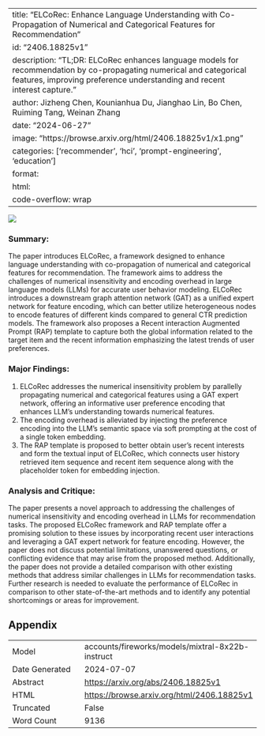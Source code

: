 
---
title: "ELCoRec: Enhance Language Understanding with Co-Propagation of Numerical and Categorical Features for Recommendation"
id: "2406.18825v1"
description: "TL;DR: ELCoRec enhances language models for recommendation by co-propagating numerical and categorical features, improving preference understanding and recent interest capture."
author: Jizheng Chen, Kounianhua Du, Jianghao Lin, Bo Chen, Ruiming Tang, Weinan Zhang
date: "2024-06-27"
image: "https://browse.arxiv.org/html/2406.18825v1/x1.png"
categories: ['recommender', 'hci', 'prompt-engineering', 'education']
format:
  html:
    code-overflow: wrap
---

![](https://browse.arxiv.org/html/2406.18825v1/x1.png)

### Summary:

The paper introduces ELCoRec, a framework designed to enhance language understanding with co-propagation of numerical and categorical features for recommendation. The framework aims to address the challenges of numerical insensitivity and encoding overhead in large language models (LLMs) for accurate user behavior modeling. ELCoRec introduces a downstream graph attention network (GAT) as a unified expert network for feature encoding, which can better utilize heterogeneous nodes to encode features of different kinds compared to general CTR prediction models. The framework also proposes a Recent interaction Augmented Prompt (RAP) template to capture both the global information related to the target item and the recent information emphasizing the latest trends of user preferences.

### Major Findings:

1. ELCoRec addresses the numerical insensitivity problem by parallelly propagating numerical and categorical features using a GAT expert network, offering an informative user preference encoding that enhances LLM's understanding towards numerical features.
2. The encoding overhead is alleviated by injecting the preference encoding into the LLM's semantic space via soft prompting at the cost of a single token embedding.
3. The RAP template is proposed to better obtain user's recent interests and form the textual input of ELCoRec, which connects user history retrieved item sequence and recent item sequence along with the placeholder token for embedding injection.

### Analysis and Critique:

The paper presents a novel approach to addressing the challenges of numerical insensitivity and encoding overhead in LLMs for recommendation tasks. The proposed ELCoRec framework and RAP template offer a promising solution to these issues by incorporating recent user interactions and leveraging a GAT expert network for feature encoding. However, the paper does not discuss potential limitations, unanswered questions, or conflicting evidence that may arise from the proposed method. Additionally, the paper does not provide a detailed comparison with other existing methods that address similar challenges in LLMs for recommendation tasks. Further research is needed to evaluate the performance of ELCoRec in comparison to other state-of-the-art methods and to identify any potential shortcomings or areas for improvement.

## Appendix

|          |          |
|----------|----------|
| Model     | accounts/fireworks/models/mixtral-8x22b-instruct       |
| Date Generated     | 2024-07-07       |
| Abstract | [https://arxiv.org/abs/2406.18825v1](https://arxiv.org/abs/2406.18825v1)        |
| HTML     | [https://browse.arxiv.org/html/2406.18825v1](https://browse.arxiv.org/html/2406.18825v1)       |
| Truncated       | False       |
| Word Count       | 9136       |